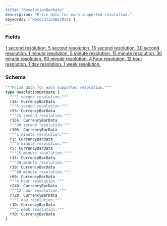 ```yaml
---
title: "ResolutionBarData"
description: "Price data for each supported resolution."
keywords: ['ResolutionBarData']
---
```


### Fields

<a href="/api-reference/types/currencybardata">
  <ResponseField name="r1S" type="CurrencyBarData">
    1 second resolution.
  </ResponseField>
</a>

<a href="/api-reference/types/currencybardata">
  <ResponseField name="r5S" type="CurrencyBarData">
    5 second resolution.
  </ResponseField>
</a>

<a href="/api-reference/types/currencybardata">
  <ResponseField name="r15S" type="CurrencyBarData">
    15 second resolution.
  </ResponseField>
</a>

<a href="/api-reference/types/currencybardata">
  <ResponseField name="r30S" type="CurrencyBarData">
    30 second resolution.
  </ResponseField>
</a>

<a href="/api-reference/types/currencybardata">
  <ResponseField name="r1" type="CurrencyBarData">
    1 minute resolution.
  </ResponseField>
</a>

<a href="/api-reference/types/currencybardata">
  <ResponseField name="r5" type="CurrencyBarData">
    5 minute resolution.
  </ResponseField>
</a>

<a href="/api-reference/types/currencybardata">
  <ResponseField name="r15" type="CurrencyBarData">
    15 minute resolution.
  </ResponseField>
</a>

<a href="/api-reference/types/currencybardata">
  <ResponseField name="r30" type="CurrencyBarData">
    30 minute resolution.
  </ResponseField>
</a>

<a href="/api-reference/types/currencybardata">
  <ResponseField name="r60" type="CurrencyBarData">
    60 minute resolution.
  </ResponseField>
</a>

<a href="/api-reference/types/currencybardata">
  <ResponseField name="r240" type="CurrencyBarData">
    4 hour resolution.
  </ResponseField>
</a>

<a href="/api-reference/types/currencybardata">
  <ResponseField name="r720" type="CurrencyBarData">
    12 hour resolution.
  </ResponseField>
</a>

<a href="/api-reference/types/currencybardata">
  <ResponseField name="r1D" type="CurrencyBarData">
    1 day resolution.
  </ResponseField>
</a>

<a href="/api-reference/types/currencybardata">
  <ResponseField name="r7D" type="CurrencyBarData">
    1 week resolution.
  </ResponseField>
</a>

### Schema


```graphql 
"""Price data for each supported resolution."""
type ResolutionBarData {
  """1 second resolution."""
  r1S: CurrencyBarData
  """5 second resolution."""
  r5S: CurrencyBarData
  """15 second resolution."""
  r15S: CurrencyBarData
  """30 second resolution."""
  r30S: CurrencyBarData
  """1 minute resolution."""
  r1: CurrencyBarData
  """5 minute resolution."""
  r5: CurrencyBarData
  """15 minute resolution."""
  r15: CurrencyBarData
  """30 minute resolution."""
  r30: CurrencyBarData
  """60 minute resolution."""
  r60: CurrencyBarData
  """4 hour resolution."""
  r240: CurrencyBarData
  """12 hour resolution."""
  r720: CurrencyBarData
  """1 day resolution."""
  r1D: CurrencyBarData
  """1 week resolution."""
  r7D: CurrencyBarData
}
```
